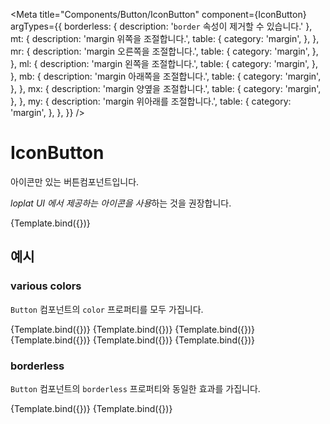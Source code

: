 
<Meta
  title="Components/Button/IconButton"
  component={IconButton}
  argTypes={{
    borderless: { description: '`border` 속성이 제거할 수 있습니다.' },
    mt: {
      description: 'margin 위쪽을 조절합니다.',
      table: {
        category: 'margin',
      },
    },
    mr: {
      description: 'margin 오른쪽을 조절합니다.',
      table: {
        category: 'margin',
      },
    },
    ml: {
      description: 'margin 왼쪽을 조절합니다.',
      table: {
        category: 'margin',
      },
    },
    mb: {
      description: 'margin 아래쪽을 조절합니다.',
      table: {
        category: 'margin',
      },
    },
    mx: {
      description: 'margin 양옆을 조절합니다.',
      table: {
        category: 'margin',
      },
    },
    my: {
      description: 'margin 위아래를 조절합니다.',
      table: {
        category: 'margin',
      },
    },
  }}
/>


# IconButton

아이콘만 있는 버튼컴포넌트입니다.

*loplat UI 에서 제공하는 아이콘을 사용*하는 것을 권장합니다.

<Canvas>
  <Story name="default">{Template.bind({})}</Story>
</Canvas>

<ArgsTable story="default" />

## 예시

### various colors

`Button` 컴포넌트의 `color` 프로퍼티를 모두 가집니다.

<Canvas>
  <Story name="primary1" args={{ color: 'primary1' }}>
    {Template.bind({})}
  </Story>
  <Story name="primary2" args={{ color: 'primary2' }}>
    {Template.bind({})}
  </Story>
  <Story name="danger1" args={{ color: 'danger1' }}>
    {Template.bind({})}
  </Story>
  <Story name="danger2" args={{ color: 'danger2' }}>
    {Template.bind({})}
  </Story>
  <Story name="solid" args={{ color: 'solid' }}>
    {Template.bind({})}
  </Story>
  <Story name="ghost" args={{ color: 'ghost' }}>
    {Template.bind({})}
  </Story>
</Canvas>

### borderless

`Button` 컴포넌트의 `borderless` 프로퍼티와 동일한 효과를 가집니다.

<Canvas>
  <Story name="primary2 borderless" args={{ color: 'primary2', borderless: true }}>
    {Template.bind({})}
  </Story>
  <Story name="danger2 borderless" args={{ color: 'danger2', borderless: true }}>
    {Template.bind({})}
  </Story>
</Canvas>
